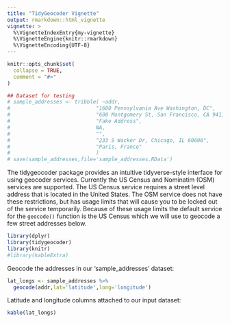 ```yaml
---
title: "TidyGeocoder Vignette"
output: rmarkdown::html_vignette
vignette: >
  %\VignetteIndexEntry{my-vignette}
  %\VignetteEngine{knitr::rmarkdown}
  %\VignetteEncoding{UTF-8}
---
```


```r
knitr::opts_chunk$set(
  collapse = TRUE,
  comment = "#>"
)

## Dataset for testing
# sample_addresses <- tribble( ~addr,
#                            "1600 Pennsylvania Ave Washington, DC",
#                            "600 Montgomery St, San Francisco, CA 94111",
#                            "Fake Address",
#                            NA,
#                            "",
#                            "233 S Wacker Dr, Chicago, IL 60606",
#                            "Paris, France"
#                            )
# save(sample_addresses,file='sample_addresses.RData')
```

The tidygeocoder package provides an intuitive tidyverse-style interface for using geocoder services. Currently the US Census and Nominatim (OSM) services are supported. The US Census service requires a street level address that is located in the United States. The OSM service does not have these restrictions, but has usage limits that will cause you to be locked out of the service temporarily. Because of these usage limits the default service for the `geocode()` function is the US Census which we will use to geocode a few street addresses below.

```r
library(dplyr)
library(tidygeocoder)
library(knitr)
#library(kableExtra)
```

Geocode the addresses in our 'sample_addresses' dataset:

```r
lat_longs <- sample_addresses %>% 
  geocode(addr,lat='latitude',long='longitude')
```

Latitude and longitude columns attached to our input dataset:

```r
kable(lat_longs)
```



